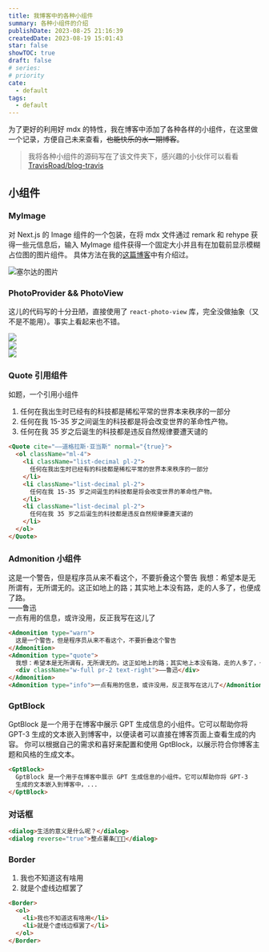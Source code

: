 ```yaml
---
title: 我博客中的各种小组件
summary: 各种小组件的介绍
publishDate: 2023-08-25 21:16:39
createdDate: 2023-08-19 15:01:43
star: false
showTOC: true
draft: false
# series:
# priority
cate:
  - default
tags:
  - default
---
```


为了更好的利用好 mdx 的特性，我在博客中添加了各种各样的小组件，在这里做一个记录，方便自己未来查看，~~也能快乐的水一期博客~~。

> 我将各种小组件的源码写在了该文件夹下，感兴趣的小伙伴可以看看[TravisRoad/blog-travis](https://github.com/TravisRoad/blog-travis/tree/main/components/mdx)

## 小组件

### MyImage

对 Next.js 的 Image 组件的一个包装，在将 mdx 文件通过 remark 和 rehype 获得一些元信息后，输入 MyImage 组件获得一个固定大小并且有在加载前显示模糊占位图的图片组件。
具体方法在我的[这篇博客](/posts/blurred_images_loading_%20nextjs)中有介绍过。

![塞尔达的图片](https://img.travismtg.com/2023/08/fac19d96a8ea6aa4e384802747e19dc2.jpg)

### PhotoProvider && PhotoView

这儿的代码写的十分丑陋，直接使用了 `react-photo-view` 库，完全没做抽象（又不是不能用）。事实上看起来也不错。

<PhotoProvider>
  <div className="relative overflow-auto rounded-lg shadow-lg dark:bg-nord-0 dark:shadow-none">
    <div className="flex w-full snap-x snap-mandatory gap-8 overflow-x-auto py-0">
      <div className="last:pr-[calc (100%-21.5rem)] relative shrink-0 snap-center snap-normal scroll-ml-6 first:pl-6">
        <PhotoView src="https://img.travismtg.com/2023/08/133e297eed9280ee22e0d439f280b8ac.jpg">
          <img
            src="https://img.travismtg.com/2023/08/133e297eed9280ee22e0d439f280b8ac.jpg"
            className="relative w-80 shrink-0 cursor-pointer bg-white shadow-xl sm:w-[45rem]"
            draggable="false"
          />
        </PhotoView>
      </div>
      <div className="last:pr-[calc (100%-21.5rem)] relative shrink-0 snap-center snap-normal scroll-ml-6 first:pl-6">
        <PhotoView src="https://img.travismtg.com/2023/08/ce631387095ab787ec1ee5fb0f2f9fcb.jpg">
          <img
            src="https://img.travismtg.com/2023/08/ce631387095ab787ec1ee5fb0f2f9fcb.jpg"
            className="relative w-80 shrink-0 cursor-pointer bg-white shadow-xl sm:w-[45rem]"
            draggable="false"
          />
        </PhotoView>
      </div>
      <div className="relative shrink-0 snap-center snap-normal scroll-ml-6 first:pl-6 last:pr-6">
        <PhotoView src="https://img.travismtg.com/2023/08/84b208b48743e3270c617b31ee0f5939.png">
          <img
            src="https://img.travismtg.com/2023/08/84b208b48743e3270c617b31ee0f5939.png"
            className="relative w-80 shrink-0 cursor-pointer bg-white shadow-xl sm:w-[45rem]"
            draggable="false"
          />
        </PhotoView>
      </div>
    </div>
  </div>
</PhotoProvider>

### Quote 引用组件

如题，一个引用小组件

<Quote cite="——道格拉斯·亚当斯" normal={true}>
  <ol className="ml-4">
    <li className="list-decimal pl-2">
      任何在我出生时已经有的科技都是稀松平常的世界本来秩序的一部分
    </li>
    <li className="list-decimal pl-2">
      任何在我 15-35 岁之间诞生的科技都是将会改变世界的革命性产物。
    </li>
    <li className="list-decimal pl-2">
      任何在我 35 岁之后诞生的科技都是违反自然规律要遭天谴的
    </li>
  </ol>
</Quote>

```html
<Quote cite="——道格拉斯·亚当斯" normal="{true}">
  <ol className="ml-4">
    <li className="list-decimal pl-2">
      任何在我出生时已经有的科技都是稀松平常的世界本来秩序的一部分
    </li>
    <li className="list-decimal pl-2">
      任何在我 15-35 岁之间诞生的科技都是将会改变世界的革命性产物。
    </li>
    <li className="list-decimal pl-2">
      任何在我 35 岁之后诞生的科技都是违反自然规律要遭天谴的
    </li>
  </ol>
</Quote>
```

### Admonition 小组件

<Admonition type="warn">
  这是一个警告，但是程序员从来不看这个，不要折叠这个警告
</Admonition>
<Admonition type="quote">
  我想：希望本是无所谓有，无所谓无的。这正如地上的路；其实地上本没有路，走的人多了，也便成了路。
  <div className="w-full pr-2 text-right">——鲁迅</div>
</Admonition>
<Admonition type="info">一点有用的信息，或许没用，反正我写在这儿了</Admonition>

```html
<Admonition type="warn">
  这是一个警告，但是程序员从来不看这个，不要折叠这个警告
</Admonition>
<Admonition type="quote">
  我想：希望本是无所谓有，无所谓无的。这正如地上的路；其实地上本没有路，走的人多了，也便成了路。
  <div className="w-full pr-2 text-right">——鲁迅</div>
</Admonition>
<Admonition type="info">一点有用的信息，或许没用，反正我写在这儿了</Admonition>
```

### GptBlock

<GptBlock>
  GptBlock 是一个用于在博客中展示 GPT 生成信息的小组件。它可以帮助你将 GPT-3
  生成的文本嵌入到博客中，以便读者可以直接在博客页面上查看生成的内容。
  你可以根据自己的需求和喜好来配置和使用
  GptBlock，以展示符合你博客主题和风格的生成文本。
</GptBlock>

```html
<GptBlock>
  GptBlock 是一个用于在博客中展示 GPT 生成信息的小组件。它可以帮助你将 GPT-3
  生成的文本嵌入到博客中，...
</GptBlock>
```

### 对话框

<Dialog>生活的意义是什么呢？</Dialog>
<Dialog reverse="true">整点薯条🍟🍟🍟</Dialog>

```html
<dialog>生活的意义是什么呢？</dialog>
<dialog reverse="true">整点薯条🍟🍟🍟</dialog>
```

### Border

<Border>
  <ol>
    <li> 我也不知道这有啥用 </li>
    <li> 就是个虚线边框罢了 </li>
  </ol>
</Border>

```html
<Border>
  <ol>
    <li>我也不知道这有啥用</li>
    <li>就是个虚线边框罢了</li>
  </ol>
</Border>
```
